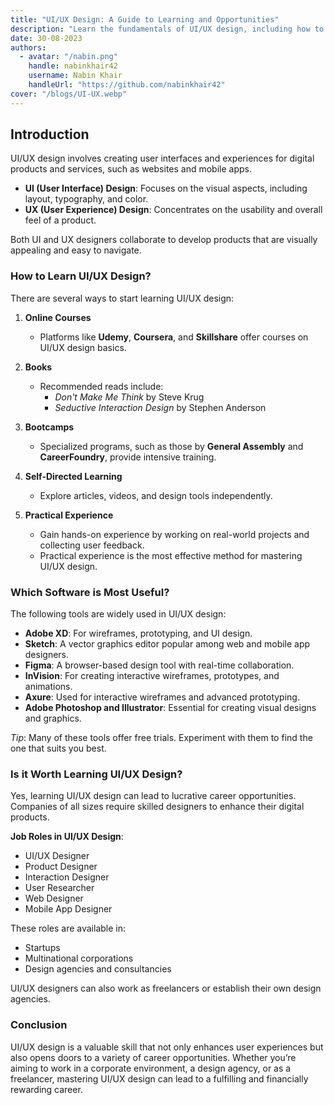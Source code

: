 ```yaml
---
title: "UI/UX Design: A Guide to Learning and Opportunities"
description: "Learn the fundamentals of UI/UX design, including how to get started, useful tools, and career opportunities in the field."
date: 30-08-2023
authors:
  - avatar: "/nabin.png"
    handle: nabinkhair42
    username: Nabin Khair
    handleUrl: "https://github.com/nabinkhair42"
cover: "/blogs/UI-UX.webp"
---
```


## Introduction
UI/UX design involves creating user interfaces and experiences for digital products and services, such as websites and mobile apps.  

- **UI (User Interface) Design**: Focuses on the visual aspects, including layout, typography, and color.  
- **UX (User Experience) Design**: Concentrates on the usability and overall feel of a product.  

Both UI and UX designers collaborate to develop products that are visually appealing and easy to navigate.

### How to Learn UI/UX Design?
There are several ways to start learning UI/UX design:  

1. **Online Courses**  
   - Platforms like **Udemy**, **Coursera**, and **Skillshare** offer courses on UI/UX design basics.  

2. **Books**  
   - Recommended reads include:  
     - *Don't Make Me Think* by Steve Krug  
     - *Seductive Interaction Design* by Stephen Anderson  

3. **Bootcamps**  
   - Specialized programs, such as those by **General Assembly** and **CareerFoundry**, provide intensive training.  

4. **Self-Directed Learning**  
   - Explore articles, videos, and design tools independently.  

5. **Practical Experience**  
   - Gain hands-on experience by working on real-world projects and collecting user feedback.  
   - Practical experience is the most effective method for mastering UI/UX design.

### Which Software is Most Useful?
The following tools are widely used in UI/UX design:  

- **Adobe XD**: For wireframes, prototyping, and UI design.  
- **Sketch**: A vector graphics editor popular among web and mobile app designers.  
- **Figma**: A browser-based design tool with real-time collaboration.  
- **InVision**: For creating interactive wireframes, prototypes, and animations.  
- **Axure**: Used for interactive wireframes and advanced prototyping.  
- **Adobe Photoshop and Illustrator**: Essential for creating visual designs and graphics.  

*Tip*: Many of these tools offer free trials. Experiment with them to find the one that suits you best.

### Is it Worth Learning UI/UX Design?
Yes, learning UI/UX design can lead to lucrative career opportunities. Companies of all sizes require skilled designers to enhance their digital products.  

**Job Roles in UI/UX Design**:  
- UI/UX Designer  
- Product Designer  
- Interaction Designer  
- User Researcher  
- Web Designer  
- Mobile App Designer  

These roles are available in:  
- Startups  
- Multinational corporations  
- Design agencies and consultancies  

UI/UX designers can also work as freelancers or establish their own design agencies.

### Conclusion
UI/UX design is a valuable skill that not only enhances user experiences but also opens doors to a variety of career opportunities. Whether you’re aiming to work in a corporate environment, a design agency, or as a freelancer, mastering UI/UX design can lead to a fulfilling and financially rewarding career.
